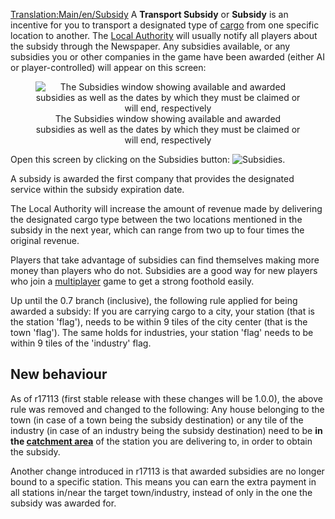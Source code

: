 {{ca/Traducció|Subsidy|0}}
[[Translation:Main/en/Subsidy]]
A '''Transport Subsidy''' or '''Subsidy''' is an incentive for you to transport a designated type of [[Main/en/Cargo|cargo]] from one specific location to another. The [[Main/en/Local authority|Local Authority]] will usually notify all players about the subsidy through the Newspaper. Any subsidies available, or any subsidies you or other companies in the game have been awarded (either AI or player-controlled) will appear on this screen:

<center>[[File:ca/Transportsubsidy.png|center|frame|The Subsidies window showing available and awarded subsidies as well as the dates by which they must be claimed or will end, respectively]]</center>

Open this screen by clicking on the Subsidies button: [[File:en/Manual html 54594ccb.png|Subsidies]].

A subsidy is awarded the first company that provides the designated service within the subsidy expiration date.

The Local Authority will increase the amount of revenue made by delivering the designated cargo type between the two locations mentioned in the subsidy in the next year, which can range from two up to four times the original revenue. 

Players that take advantage of subsidies can find themselves making more money than players who do not. Subsidies are a good way for new players who join a [[Main/en/Multiplayer|multiplayer]] game to get a strong foothold easily.

Up until the 0.7 branch (inclusive), the following rule applied for being awarded a subsidy:
If you are carrying cargo to a city, your station (that is the station 'flag'), needs to be within 9 tiles of the city center (that is the town 'flag'). The same holds for industries, your station 'flag' needs to be within 9 tiles of the 'industry' flag.

==New behaviour==
As of r17113 (first stable release with these changes will be 1.0.0), the above rule was removed and changed to the following: Any house belonging to the town (in case of a town being the subsidy destination) or any tile of the industry (in case of an industry being the subsidy destination) need to be '''in the [[Main/en/Catchment area|catchment area]]''' of the station you are delivering to, in order to obtain the subsidy.

Another change introduced in r17113 is that awarded subsidies are no longer bound to a specific station. This means you can earn the extra payment in all stations in/near the target town/industry, instead of only in the one the subsidy was awarded for.
{{en/Feature|1.0}}